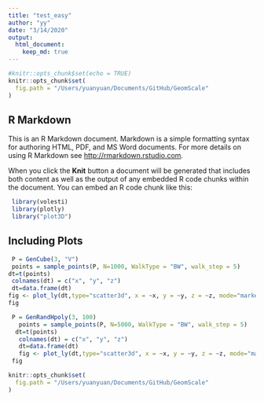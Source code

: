```yaml
---
title: "test_easy"
author: "yy"
date: "3/14/2020"
output: 
  html_document:
    keep_md: true
---
```


```r
#knitr::opts_chunk$set(echo = TRUE)
knitr::opts_chunk$set(
  fig.path = "/Users/yuanyuan/Documents/GitHub/GeomScale"
)
```

## R Markdown

This is an R Markdown document. Markdown is a simple formatting syntax for authoring HTML, PDF, and MS Word documents. For more details on using R Markdown see <http://rmarkdown.rstudio.com>.

When you click the **Knit** button a document will be generated that includes both content as well as the output of any embedded R code chunks within the document. You can embed an R code chunk like this:

```r
 library(volesti)
 library(plotly)
 library("plot3D")
```

## Including Plots

```r
 P = GenCube(3, "V")
 points = sample_points(P, N=1000, WalkType = "BW", walk_step = 5)
dt=t(points)
 colnames(dt) = c("x", "y", "z")
 dt=data.frame(dt)
fig <- plot_ly(dt,type="scatter3d", x = ~x, y = ~y, z = ~z, mode="markers",colors = c('#BF382A'))
fig
```


```r
 P = GenRandHpoly(3, 100)
   points = sample_points(P, N=5000, WalkType = "BW", walk_step = 5)
  dt=t(points)
   colnames(dt) = c("x", "y", "z")
   dt=data.frame(dt)
   fig <- plot_ly(dt,type="scatter3d", x = ~x, y = ~y, z = ~z, mode="markers",colors = c('#BF382A'),sizes=c(0.05, 0.05))
 fig
```

```r
knitr::opts_chunk$set(
  fig.path = "/Users/yuanyuan/Documents/GitHub/GeomScale"
)
```